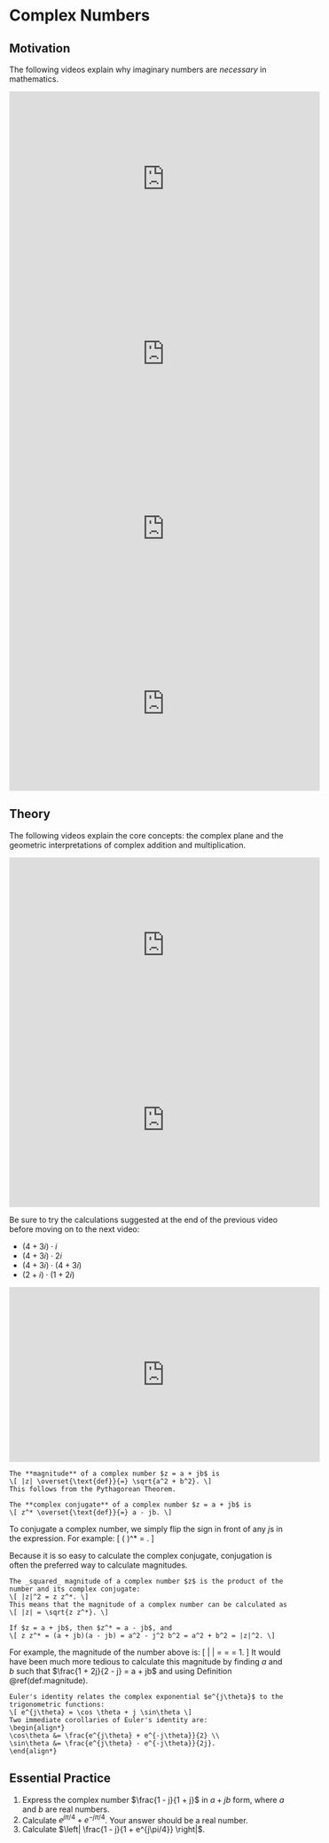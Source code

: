 # Complex Numbers {#complex}

## Motivation {-}

The following videos explain why imaginary numbers are _necessary_ in mathematics.

<iframe width="560" height="315" src="https://www.youtube.com/embed/T647CGsuOVU" frameborder="0" allow="accelerometer; autoplay; encrypted-media; gyroscope; picture-in-picture" allowfullscreen></iframe>

<iframe width="560" height="315" src="https://www.youtube.com/embed/2HrSG0fdxLY" frameborder="0" allow="accelerometer; autoplay; encrypted-media; gyroscope; picture-in-picture" allowfullscreen></iframe>

<iframe width="560" height="315" src="https://www.youtube.com/embed/N9QOLrfcKNc" frameborder="0" allow="accelerometer; autoplay; encrypted-media; gyroscope; picture-in-picture" allowfullscreen></iframe>

<iframe width="560" height="315" src="https://www.youtube.com/embed/DThAoT3q2V4" frameborder="0" allow="accelerometer; autoplay; encrypted-media; gyroscope; picture-in-picture" allowfullscreen></iframe>

## Theory {-}

The following videos explain the core concepts: the complex plane and the geometric interpretations of 
complex addition and multiplication.

<iframe width="560" height="315" src="https://www.youtube.com/embed/65wYmy8Pf-Y" frameborder="0" allow="accelerometer; autoplay; encrypted-media; gyroscope; picture-in-picture" allowfullscreen></iframe>

<iframe width="560" height="315" src="https://www.youtube.com/embed/z5IG_6_zPDo" frameborder="0" allow="accelerometer; autoplay; encrypted-media; gyroscope; picture-in-picture" allowfullscreen></iframe>

Be sure to try the calculations suggested at the end of the previous video before moving on to the next video:

- $(4 + 3i) \cdot i$
- $(4 + 3i) \cdot 2i$
- $(4 + 3i) \cdot (4 + 3i)$
- $(2 + i) \cdot (1 + 2i)$

<iframe width="560" height="315" src="https://www.youtube.com/embed/YHvR8siIiD0" frameborder="0" allow="accelerometer; autoplay; encrypted-media; gyroscope; picture-in-picture" allowfullscreen></iframe>

```definition
The **magnitude** of a complex number $z = a + jb$ is 
\[ |z| \overset{\text{def}}{=} \sqrt{a^2 + b^2}. \]
This follows from the Pythagorean Theorem.
```

```definition
The **complex conjugate** of a complex number $z = a + jb$ is 
\[ z^* \overset{\text{def}}{=} a - jb. \]
```

To conjugate a complex number, we simply flip the sign in front of any $j$s in the expression. For example:
\[ \left(\frac{1 + 2j}{2 - j} \right)^* = \frac{1 - 2j}{2 + j}.  \]

Because it is so easy to calculate the complex conjugate, conjugation is often the preferred way to 
calculate magnitudes.

```theorem
The _squared_ magnitude of a complex number $z$ is the product of the number and its complex conjugate:
\[ |z|^2 = z z^*. \]
This means that the magnitude of a complex number can be calculated as 
\[ |z| = \sqrt{z z^*}. \]
```

```proof
If $z = a + jb$, then $z^* = a - jb$, and 
\[ z z^* = (a + jb)(a - jb) = a^2 - j^2 b^2 = a^2 + b^2 = |z|^2. \]
```

For example, the magnitude of the number above is:
\[ \left|\frac{1 + 2j}{2 - j} \right| = \sqrt{\frac{1 + 2j}{2 - j} \cdot \frac{1 - 2j}{2 + j}} = \sqrt{\frac{1 + 4}{4 + 1}} = 1. \]
It would have been much more tedious to calculate this magnitude by finding $a$ and $b$ such that 
$\frac{1 + 2j}{2 - j} = a + jb$ and using Definition \@ref(def:magnitude).

```theorem
Euler's identity relates the complex exponential $e^{j\theta}$ to the trigonometric functions:
\[ e^{j\theta} = \cos \theta + j \sin\theta \]
Two immediate corollaries of Euler's identity are:
\begin{align*}
\cos\theta &= \frac{e^{j\theta} + e^{-j\theta}}{2} \\
\sin\theta &= \frac{e^{j\theta} - e^{-j\theta}}{2j}.
\end{align*}
```

## Essential Practice {-}

1. Express the complex number $\frac{1 - j}{1 + j}$ in $a + jb$ form, where $a$ and $b$ are real numbers.
2. Calculate $e^{j\pi/4} + e^{-j\pi/4}$. Your answer should be a real number.
3. Calculate $\left| \frac{1 - j}{1 + e^{j\pi/4}} \right|$.

    
